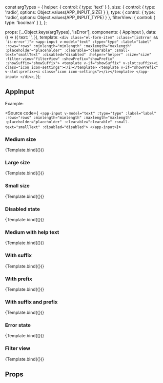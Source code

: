 const argTypes = {
  helper: { control: { type: 'text' } },
  size: { control: { type: 'radio', options: Object.values(APP_INPUT_SIZE) } },
  type: { control: { type: 'radio', options: Object.values(APP_INPUT_TYPE) } },
  filterView: { control: { type: 'boolean' } },
};

<Meta
  title="ui-framework/AppInput"
  component={AppInput}
  argTypes={argTypes}
/>

  props: [...Object.keys(argTypes), 'isError'],
  components: { AppInput },
  data: () => ({
    text: '',
  }),
  template: `
      <div class="el-form-item" :class="[isError && 'is-error']">
        <app-input
          v-model="text"
          :type="type"
          :label="label"
          :rows="rows"
          :minlength="minlength"
          :maxlength="maxlength"
          :placeholder="placeholder"
          :clearable="clearable"
          :small-text="smallText"
          :disabled="disabled"
          :helper="helper"
          :size="size"
          :filter-view="filterView"
          :showPrefix="showPrefix"
          :showSuffix="showSuffix">
          <template v-if="showSuffix" v-slot:suffix><i class="icon icon-settings"></i></template>
          <template v-if="showPrefix" v-slot:prefix><i class="icon icon-settings"></i></template>
        </app-input>
      </div>
    `,
});

## AppInput

Example:

<Source
  code={`
  <app-input
    v-model="text"
    :type="type"
    :label="label"
    :rows="rows"
    :minlength="minlength"
    :maxlength="maxlength"
    :placeholder="placeholder"
    :clearable="clearable"
    :small-text="smallText"
    :disabled="disabled">
</app-input>`}></Source>

### Medium size

<Canvas>
  <Story
    name="Medium size"
    args={{
      type: 'text',
      minlength: '10',
      maxlength: '10',
      placeholder: 'Type text',
      clearable: false,
      disabled: false,
      smallText: false,
      label: 'Medium size label',
      rows: 2,
      size: 'medium',
    }}>
    {Template.bind({})}
  </Story>
</Canvas>

### Large size

<Canvas>
  <Story
    name="Large size"
    args={{
      type: 'text',
      minlength: '10',
      maxlength: '10',
      placeholder: 'Type text',
      clearable: false,
      disabled: false,
      smallText: false,
      label: 'Large size label',
      rows: 2,
      size: 'large',
    }}>
    {Template.bind({})}
  </Story>
</Canvas>

### Small size

<Canvas>
  <Story
    name="Small size"
    args={{
      type: 'text',
      minlength: '10',
      maxlength: '10',
      placeholder: 'Type text',
      clearable: false,
      disabled: false,
      smallText: false,
      label: 'Small size label',
      rows: 2,
      size: 'small',
    }}>
    {Template.bind({})}
  </Story>
</Canvas>

### Disabled state

<Canvas>
  <Story
    name="Disabled state"
    args={{
      type: 'text',
      minlength: '10',
      maxlength: '10',
      placeholder: 'Type text',
      clearable: false,
      disabled: true,
      smallText: false,
      label: 'Disabled state label',
      rows: 2,
      size: 'medium',
      showPrefix: true,
      showSuffix: true,
      helper: 'Disabled',
    }}>
    {Template.bind({})}
  </Story>
</Canvas>

### Medium with help text

<Canvas>
  <Story
    name="Medium with help text"
    args={{
      type: 'text',
      minlength: '10',
      maxlength: '10',
      placeholder: 'Type text',
      clearable: false,
      disabled: false,
      smallText: false,
      label: 'Medium with help text',
      rows: 2,
      helper: 'help text',
    }}>
    {Template.bind({})}
  </Story>
</Canvas>

### With suffix

<Canvas>
  <Story
    name="With suffix"
    args={{
      type: 'text',
      minlength: '10',
      maxlength: '10',
      placeholder: 'Type text',
      clearable: false,
      disabled: false,
      smallText: false,
      label: 'With suffix',
      rows: 2,
      showSuffix: true,
    }}>
    {Template.bind({})}
  </Story>
</Canvas>

### With prefix

<Canvas>
  <Story
    name="With prefix"
    args={{
      type: 'text',
      minlength: '10',
      maxlength: '10',
      placeholder: 'Type text',
      clearable: false,
      disabled: false,
      smallText: false,
      label: 'With prefix',
      rows: 2,
      showPrefix: true,
    }}>
    {Template.bind({})}
  </Story>
</Canvas>

### With suffix and prefix

<Canvas>
  <Story
    name="With suffix and prefix"
    args={{
      type: 'text',
      minlength: '10',
      maxlength: '10',
      placeholder: 'Type text',
      clearable: false,
      disabled: false,
      smallText: false,
      label: 'With prefix',
      rows: 2,
      showPrefix: true,
      showSuffix: true,
    }}>
    {Template.bind({})}
  </Story>
</Canvas>

### Error state

<Canvas>
  <Story
    name="Error state"
    args={{
      type: 'text',
      minlength: '10',
      maxlength: '10',
      placeholder: 'Type text',
      clearable: false,
      disabled: false,
      smallText: false,
      label: 'Large size label',
      rows: 2,
      size: 'large',
      isError: true,
    }}>
    {Template.bind({})}
  </Story>
</Canvas>

### Filter view

<Canvas>
  <Story
    name="Filter view"
    args={{
      type: 'text',
      minlength: '10',
      maxlength: '10',
      placeholder: 'Type text',
      clearable: false,
      disabled: false,
      smallText: false,
      label: 'Large size label',
      rows: 2,
      size: 'large',
      isError: false,
      filterView: true,
    }}>
    {Template.bind({})}
  </Story>
</Canvas>

## Props

<ArgsTable story="Default view" />
